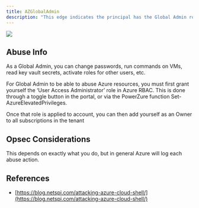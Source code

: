 ---
title: AZGlobalAdmin
description: "This edge indicates the principal has the Global Admin role active against the target tenant. In other words, the principal is a Global Admin. Global Admins can do almost anything against almost every object type in the tenant, this is the highest privilege role in Azure."
---
<Frame>
  <img src="/assets/image-2-1.png"/>
</Frame>

## Abuse Info

As a Global Admin, you can change passwords, run commands on VMs, read key vault secrets, activate roles for other users, etc.

For Global Admin to be able to abuse Azure resources, you must first grant yourself the ‘User Access Administrator’ role in Azure RBAC. This is done through a toggle button in the portal, or via the PowerZure function Set-AzureElevatedPrivileges.

Once that role is applied to account, you can then add yourself as an Owner to all subscriptions in the tenant

## Opsec Considerations

This depends on exactly what you do, but in general Azure will log each abuse action.

## References

* [https://blog.netspi.com/attacking-azure-cloud-shell/](https://blog.netspi.com/attacking-azure-cloud-shell/)
